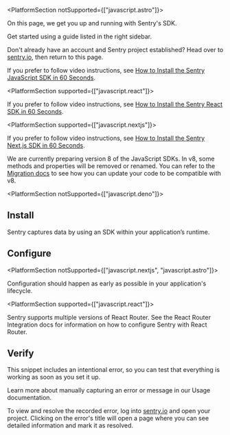 <PlatformContent includePath="getting-started-primer" />

<PlatformSection notSupported={["javascript.astro"]}>

On this page, we get you up and running with Sentry's SDK.

</PlatformSection>

<PlatformSection noGuides>

<Alert level="info" title="Using a framework?">

Get started using a guide listed in the right sidebar.

</Alert>

</PlatformSection>

Don't already have an account and Sentry project established? Head over to [sentry.io](https://sentry.io/signup/), then return to this page.

<PlatformSection noGuides>

If you prefer to follow video instructions, see [How to Install the Sentry JavaScript SDK in 60 Seconds](https://vimeo.com/899367471).

</PlatformSection>

<PlatformSection supported={["javascript.react"]}>

If you prefer to follow video instructions, see [How to Install the Sentry React SDK in 60 Seconds](https://vimeo.com/899368791).

</PlatformSection>

<PlatformSection supported={["javascript.nextjs"]}>

If you prefer to follow video instructions, see [How to Install the Sentry Next.js SDK in 60 Seconds](https://vimeo.com/899368048).

</PlatformSection>

<Alert level="warning" title="Seeing deprecation warnings in your code?">

We are currently preparing version 8 of the JavaScript SDKs.
In v8, some methods and properties will be removed or renamed.
You can refer to the [Migration docs](https://github.com/getsentry/sentry-javascript/blob/develop/MIGRATION.md#deprecations-in-7x)
to see how you can update your code to be compatible with v8.

</Alert>

<PlatformSection notSupported={["javascript.deno"]}>

## Install

Sentry captures data by using an SDK within your application’s runtime.

<PlatformContent includePath="getting-started-install" />

</PlatformSection>

## Configure

<PlatformSection notSupported={["javascript.nextjs", "javascript.astro"]}>

Configuration should happen as early as possible in your application's lifecycle.

</PlatformSection>

<PlatformSection supported={["javascript.react"]}>

Sentry supports multiple versions of React Router. See the <PlatformLink to="/configuration/integrations/react-router/">React Router Integration</PlatformLink> docs for information on how to configure Sentry with React Router.

</PlatformSection>

<PlatformContent includePath="getting-started-config" />

<PlatformContent includePath="getting-started-sourcemaps" />

## Verify

This snippet includes an intentional error, so you can test that everything is working as soon as you set it up.

<PlatformContent includePath="getting-started-verify" />

<Note>

Learn more about manually capturing an error or message in our <PlatformLink to="/usage/">Usage documentation</PlatformLink>.

</Note>

To view and resolve the recorded error, log into [sentry.io](https://sentry.io) and open your project. Clicking on the error's title will open a page where you can see detailed information and mark it as resolved.
